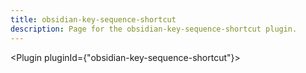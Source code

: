 ---
title: obsidian-key-sequence-shortcut
description: Page for the obsidian-key-sequence-shortcut plugin.
---


<Plugin pluginId={"obsidian-key-sequence-shortcut"}></Plugin>